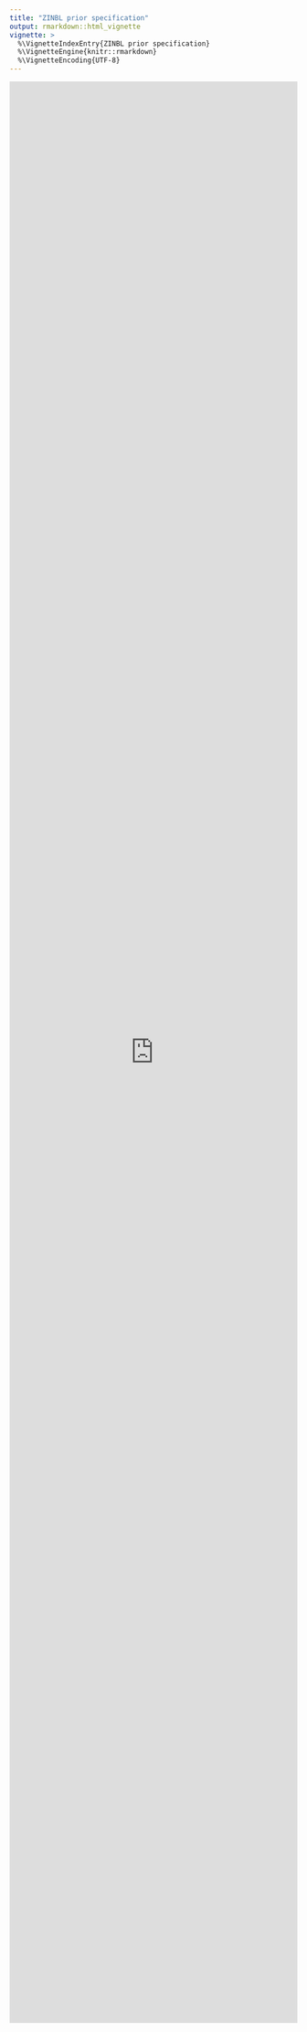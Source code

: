 ```yaml
---
title: "ZINBL prior specification"
output: rmarkdown::html_vignette
vignette: >
  %\VignetteIndexEntry{ZINBL prior specification}
  %\VignetteEngine{knitr::rmarkdown}
  %\VignetteEncoding{UTF-8}
---
```


<style>#main{max-width:64rem !important}</style>
<iframe width="100%" height="3400px" frameborder="0" src="https://observablehq.com/embed/@hdrab127/zinbl-prior-specs?cell=*"></iframe>
